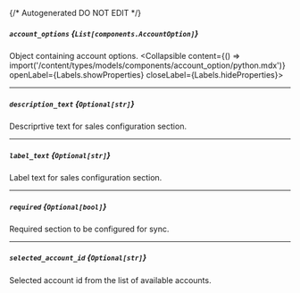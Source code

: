 {/* Autogenerated DO NOT EDIT  */}

##### `account_options` *{`List[components.AccountOption]`}*
Object containing account options.
<Collapsible content={() => import('/content/types/models/components/account_option/python.mdx')} openLabel={Labels.showProperties} closeLabel={Labels.hideProperties}>
</Collapsible>

---
##### `description_text` *{`Optional[str]`}*
Descriprtive text for sales configuration section.

---
##### `label_text` *{`Optional[str]`}*
Label text for sales configuration section.

---
##### `required` *{`Optional[bool]`}*
Required section to be configured for sync.

---
##### `selected_account_id` *{`Optional[str]`}*
Selected account id from the list of available accounts.


